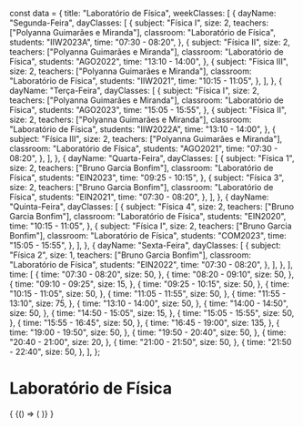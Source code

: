 const data = {
  title: "Laboratório de Física",
  weekClasses: [
    {
      dayName: "Segunda-Feira",
      dayClasses: [
        {
          subject: "Física I",
          size: 2,
          teachers: ["Polyanna Guimarães e Miranda"],
          classroom: "Laboratório de Física",
          students: "IIW2023A",
          time: "07:30 - 08:20",
        },
        {
          subject: "Física II",
          size: 2,
          teachers: ["Polyanna Guimarães e Miranda"],
          classroom: "Laboratório de Física",
          students: "AGO2022",
          time: "13:10 - 14:00",
        },
        {
          subject: "Física III",
          size: 2,
          teachers: ["Polyanna Guimarães e Miranda"],
          classroom: "Laboratório de Física",
          students: "IIW2021",
          time: "10:15 - 11:05",
        },
      ],
    },
    {
      dayName: "Terça-Feira",
      dayClasses: [
        {
          subject: "Física I",
          size: 2,
          teachers: ["Polyanna Guimarães e Miranda"],
          classroom: "Laboratório de Física",
          students: "AGO2023",
          time: "15:05 - 15:55",
        },
        {
          subject: "Física II",
          size: 2,
          teachers: ["Polyanna Guimarães e Miranda"],
          classroom: "Laboratório de Física",
          students: "IIW2022A",
          time: "13:10 - 14:00",
        },
        {
          subject: "Física III",
          size: 2,
          teachers: ["Polyanna Guimarães e Miranda"],
          classroom: "Laboratório de Física",
          students: "AGO2021",
          time: "07:30 - 08:20",
        },
      ],
    },
    {
      dayName: "Quarta-Feira",
      dayClasses: [
        {
          subject: "Física 1",
          size: 2,
          teachers: ["Bruno Garcia Bonfim"],
          classroom: "Laboratório de Física",
          students: "EIN2023",
          time: "09:25 - 10:15",
        },
        {
          subject: "Física 3",
          size: 2,
          teachers: ["Bruno Garcia Bonfim"],
          classroom: "Laboratório de Física",
          students: "EIN2021",
          time: "07:30 - 08:20",
        },
      ],
    },
    {
      dayName: "Quinta-Feira",
      dayClasses: [
        {
          subject: "Física 4",
          size: 2,
          teachers: ["Bruno Garcia Bonfim"],
          classroom: "Laboratório de Física",
          students: "EIN2020",
          time: "10:15 - 11:05",
        },
        {
          subject: "Física I",
          size: 2,
          teachers: ["Bruno Garcia Bonfim"],
          classroom: "Laboratório de Física",
          students: "COM2023",
          time: "15:05 - 15:55",
        },
      ],
    },
    {
      dayName: "Sexta-Feira",
      dayClasses: [
        {
          subject: "Física 2",
          size: 1,
          teachers: ["Bruno Garcia Bonfim"],
          classroom: "Laboratório de Física",
          students: "EIN2022",
          time: "07:30 - 08:20",
        },
      ],
    },
  ],
  time: [
    {
      time: "07:30 - 08:20",
      size: 50,
    },
    {
      time: "08:20 - 09:10",
      size: 50,
    },
    {
      time: "09:10 - 09:25",
      size: 15,
    },
    {
      time: "09:25 - 10:15",
      size: 50,
    },
    {
      time: "10:15 - 11:05",
      size: 50,
    },
    {
      time: "11:05 - 11:55",
      size: 50,
    },
    {
      time: "11:55 - 13:10",
      size: 75,
    },
    {
      time: "13:10 - 14:00",
      size: 50,
    },
    {
      time: "14:00 - 14:50",
      size: 50,
    },
    {
      time: "14:50 - 15:05",
      size: 15,
    },
    {
      time: "15:05 - 15:55",
      size: 50,
    },
    {
      time: "15:55 - 16:45",
      size: 50,
    },
    {
      time: "16:45 - 19:00",
      size: 135,
    },
    {
      time: "19:00 - 19:50",
      size: 50,
    },
    {
      time: "19:50 - 20:40",
      size: 50,
    },
    {
      time: "20:40 - 21:00",
      size: 20,
    },
    {
      time: "21:00 - 21:50",
      size: 50,
    },
    {
      time: "21:50 - 22:40",
      size: 50,
    },
  ],
};

# Laboratório de Física

<div>
  {
    <BrowserOnly>
      {() => (
        <Grid
          title={data.title}
          weekClasses={data.weekClasses}
          time={data.time}
        />
      )}
    </BrowserOnly>
  }
</div>
